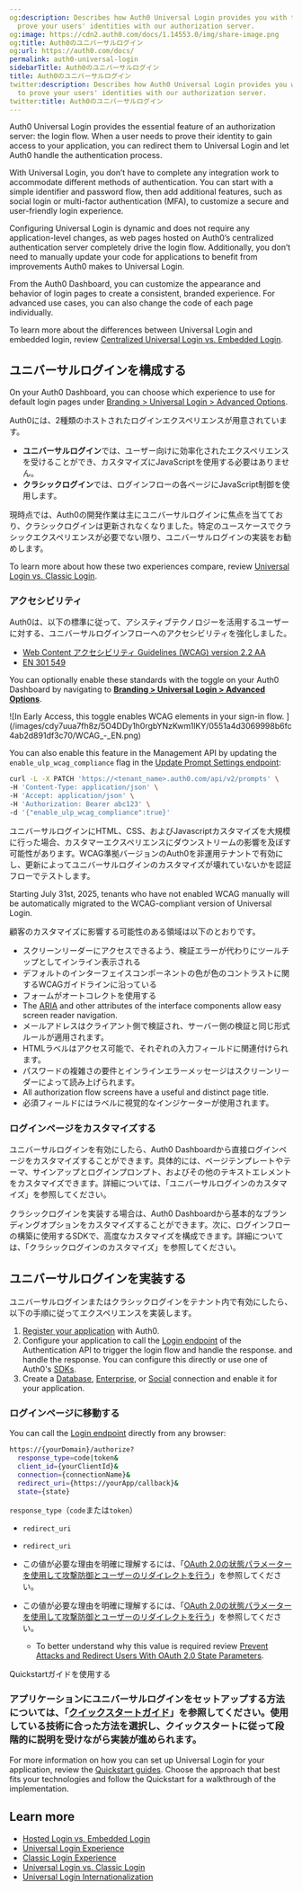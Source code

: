 ```yaml
---
og:description: Describes how Auth0 Universal Login provides you with the means to
  prove your users' identities with our authorization server.
og:image: https://cdn2.auth0.com/docs/1.14553.0/img/share-image.png
og:title: Auth0のユニバーサルログイン
og:url: https://auth0.com/docs/
permalink: auth0-universal-login
sidebarTitle: Auth0のユニバーサルログイン
title: Auth0のユニバーサルログイン
twitter:description: Describes how Auth0 Universal Login provides you with the means
  to prove your users' identities with our authorization server.
twitter:title: Auth0のユニバーサルログイン
---
```


Auth0 <Tooltip tip="Universal Login: Your application redirects to Universal Login, hosted on Auth0's Authorization Server, to verify a user's identity." cta="View Glossary" href="/docs/glossary?term=Universal+Login">Universal Login</Tooltip> provides the essential feature of an <Tooltip tip="Universal Login: Your application redirects to Universal Login, hosted on Auth0's Authorization Server, to verify a user's identity." cta="View Glossary" href="/docs/glossary?term=authorization+server">authorization server</Tooltip>: the login flow. When a user needs to prove their identity to gain access to your application, you can redirect them to Universal Login and let Auth0 handle the authentication process.

With Universal Login, you don’t have to complete any integration work to accommodate different methods of authentication. You can start with a simple identifier and password flow, then add additional features, such as social login or <Tooltip tip="Multi-factor authentication (MFA): User authentication process that uses a factor in addition to username and password such as a code via SMS." cta="View Glossary" href="/docs/glossary?term=multi-factor+authentication">multi-factor authentication</Tooltip> (MFA), to customize a secure and user-friendly login experience.

Configuring Universal Login is dynamic and does not require any application-level changes, as web pages hosted on Auth0’s centralized <Tooltip tip="Authentication Server: Server that confirms or denies a user’s identity." cta="View Glossary" href="/docs/glossary?term=authentication+server">authentication server</Tooltip> completely drive the login flow. Additionally, you don’t need to manually update your code for applications to benefit from improvements Auth0 makes to Universal Login.

From the <Tooltip tip="Auth0 Dashboard: Auth0's main product to configure your services." cta="View Glossary" href="/docs/glossary?term=Auth0+Dashboard">Auth0 Dashboard</Tooltip>, you can customize the appearance and behavior of login pages to create a consistent, branded experience. For advanced use cases, you can also change the code of each page individually.

To learn more about the differences between Universal Login and embedded login, review [Centralized Universal Login vs. Embedded Login](/docs/authenticate/login/universal-vs-embedded-login).

## ユニバーサルログインを構成する

On your Auth0 Dashboard, you can choose which experience to use for default login pages under [Branding > Universal Login > Advanced Options](https://manage.auth0.com/#/universal-login/customizations-new).

Auth0には、2種類のホストされたログインエクスペリエンスが用意されています。

* **ユニバーサルログイン**では、ユーザー向けに効率化されたエクスペリエンスを受けることができ、カスタマイズにJavaScriptを使用する必要はありません。
* **クラシックログイン**では、ログインフローの各ページにJavaScript制御を使用します。

現時点では、Auth0の開発作業は主にユニバーサルログインに焦点を当てており、クラシックログインは更新されなくなりました。特定のユースケースでクラシックエクスペリエンスが必要でない限り、ユニバーサルログインの実装をお勧めします。

To learn more about how these two experiences compare, review [Universal Login vs. Classic Login](/docs/authenticate/login/auth0-universal-login/universal-login-vs-classic-login).

### アクセシビリティ

Auth0は、以下の標準に従って、アシスティブテクノロジーを活用するユーザーに対する、ユニバーサルログインフローへのアクセシビリティを強化しました。

* [Web Content アクセシビリティ Guidelines (WCAG) version 2.2 AA](https://www.w3.org/WAI/standards-guidelines/wcag/)
* [EN 301 549](https://www.etsi.org/human-factors-accessibility/en-301-549-v3-the-harmonized-european-standard-for-ict-accessibility)

You can optionally enable these standards with the toggle on your Auth0 Dashboard by navigating to [**Branding > Universal Login > Advanced Options**](https://manage.auth0.com/#/universal-login/customizations-new).

<Frame>![In Early Access, this toggle enables WCAG elements in your sign-in flow. ](/images/cdy7uua7fh8z/5O4DDy1h0rgbYNzKwm1lKY/0551a4d3069998b6fc4ab2d891df3c70/WCAG_-_EN.png)</Frame>

You can also enable this feature in the <Tooltip tip="Management API: A product to allow customers to perform administrative tasks." cta="View Glossary" href="/docs/glossary?term=Management+API">Management API</Tooltip> by updating the `enable_ulp_wcag_compliance` flag in the [Update Prompt Settings endpoint](https://auth0.com/docs/api/management/v2/prompts/patch-prompts):

```bash cURL lines
curl -L -X PATCH 'https://<tenant_name>.auth0.com/api/v2/prompts' \
-H 'Content-Type: application/json' \
-H 'Accept: application/json' \
-H 'Authorization: Bearer abc123' \
-d '{"enable_ulp_wcag_compliance":true}'
```






ユニバーサルログインにHTML、CSS、およびJavascriptカスタマイズを大規模に行った場合、カスタマーエクスペリエンスにダウンストリームの影響を及ぼす可能性があります。WCAG準拠バージョンのAuth0を非運用テナントで有効にし、更新によってユニバーサルログインのカスタマイズが壊れていないかを認証フローでテストします。

<Callout icon="file-lines" color="#0EA5E9" iconType="regular">

Starting July 31st, 2025, tenants who have not enabled WCAG manually will be automatically migrated to the WCAG-compliant version of Universal Login.

</Callout>

顧客のカスタマイズに影響する可能性のある領域は以下のとおりです。

* スクリーンリーダーにアクセスできるよう、検証エラーが代わりにツールチップとしてインライン表示される
* デフォルトのインターフェイスコンポーネントの色が色のコントラストに関するWCAGガイドラインに沿っている
* フォームがオートコレクトを使用する
* The [ARIA](https://www.w3.org/WAI/standards-guidelines/aria/) and other attributes of the interface components allow easy screen reader navigation.
* メールアドレスはクライアント側で検証され、サーバー側の検証と同じ形式ルールが適用されます。
* HTMLラベルはアクセス可能で、それぞれの入力フィールドに関連付けられます。
* パスワードの複雑さの要件とインラインエラーメッセージはスクリーンリーダーによって読み上げられます。
* All <Tooltip tip="Authorization Flow: Authorization grant (or workflow) specified in the OAuth 2.0 framework." cta="View Glossary" href="/docs/glossary?term=authorization+flow">authorization flow</Tooltip> screens have a useful and distinct page title.
* 必須フィールドにはラベルに視覚的なインジケーターが使用されます。

### ログインページをカスタマイズする

ユニバーサルログインを有効にしたら、Auth0 Dashboardから直接ログインページをカスタマイズすることができます。具体的には、ページテンプレートやテーマ、サインアップとログインプロンプト、およびその他のテキストエレメントをカスタマイズできます。詳細については、「ユニバーサルログインのカスタマイズ」を参照してください。

クラシックログインを実装する場合は、Auth0 Dashboardから基本的なブランディングオプションをカスタマイズすることができます。次に、ログインフローの構築に使用するSDKで、高度なカスタマイズを構成できます。詳細については、「クラシックログインのカスタマイズ」を参照してください。

## ユニバーサルログインを実装する

ユニバーサルログインまたはクラシックログインをテナント内で有効にしたら、以下の手順に従ってエクスペリエンスを実装します。

1. [Register your application](/docs/get-started/auth0-overview/create-applications) with Auth0.
2. Configure your application to call the [Login endpoint](https://auth0.com/docs/api/authentication#login) of the Authentication API to trigger the login flow and handle the response. and handle the response. You can configure this directly or use one of Auth0's [SDKs](/docs/libraries).
3. Create a [Database](/docs/get-started/applications/set-up-database-connections), [Enterprise](/docs/authenticate/enterprise-connections), or [Social](/docs/authenticate/identity-providers/social-identity-providers) connection and enable it for your application.

### ログインページに移動する

You can call the [Login endpoint](https://auth0.com/docs/api/authentication#login) directly from any browser:

```bash cURL lines
https://{yourDomain}/authorize?
  response_type=code|token&
  client_id={yourClientId}&
  connection={connectionName}&
  redirect_uri={https://yourApp/callback}&
  state={state}
```






`response_type`（`code`または`token`）

* `redirect_uri`
* `redirect_uri`
* この値が必要な理由を明確に理解するには、「[OAuth 2.0の状態パラメーターを使用して攻撃防御とユーザーのリダイレクトを行う](/attack-protection/state-parameters)」を参照してください。
* この値が必要な理由を明確に理解するには、「[OAuth 2.0の状態パラメーターを使用して攻撃防御とユーザーのリダイレクトを行う](/attack-protection/state-parameters)」を参照してください。

  + To better understand why this value is required review [Prevent Attacks and Redirect Users With OAuth 2.0 State Parameters](/docs/secure/attack-protection/state-parameters).

Quickstartガイドを使用する

### アプリケーションにユニバーサルログインをセットアップする方法については、「[クイックスタートガイド](/quickstarts)」を参照してください。使用している技術に合った方法を選択し、クイックスタートに従って段階的に説明を受けながら実装が進められます。

For more information on how you can set up Universal Login for your application, review the [Quickstart guides](/docs/quickstarts). Choose the approach that best fits your technologies and follow the Quickstart for a walkthrough of the implementation.

## Learn more

* [Hosted Login vs. Embedded Login](/docs/authenticate/login/universal-vs-embedded-login)
* [Universal Login Experience](/docs/authenticate/login/auth0-universal-login/universal-login-vs-classic-login/universal-experience)
* [Classic Login Experience](/docs/authenticate/login/auth0-universal-login/universal-login-vs-classic-login/classic-experience)
* [Universal Login vs. Classic Login](/docs/authenticate/login/auth0-universal-login/universal-login-vs-classic-login)
* [Universal Login Internationalization](/docs/customize/internationalization-and-localization/universal-login-internationalization)